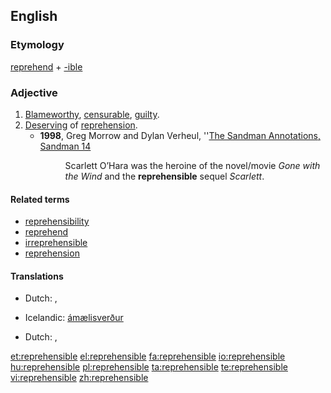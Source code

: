==English==

===Etymology===
[[reprehend]] + [[-ible]]

===Adjective===
{{en-adj}}

# [[blameworthy|Blameworthy]], [[censurable]], [[guilty]].
# [[deserve|Deserving]] of [[reprehension]].
#* '''1998''', Greg Morrow and  Dylan Verheul, ''[http://www.dyve.net/sandman/annotations/sm14.html The Sandman Annotations, Sandman 14]
#*: Scarlett O’Hara was the heroine of the novel/movie ''Gone with the Wind'' and the '''reprehensible''' sequel ''Scarlett''.

{{rfex|what’s the difference?}}

====Related terms====
* [[reprehensibility]]
* [[reprehend]]
* [[irreprehensible]]
* [[reprehension]]

====Translations====
{{trans-top|blameworthy}}
* Dutch: {{t|nl|afkeurenswaardig}}, {{t+|nl|schuldig}}
{{trans-mid}}
* Icelandic: [[ámælisverður]]
{{trans-bottom}}

{{trans-top|deserving of reprehension}}
* Dutch: {{t|nl|verwerpelijk}}, {{t|nl|afkeurenswaardig}}
{{trans-mid}}
{{trans-bottom}}

[[et:reprehensible]]
[[el:reprehensible]]
[[fa:reprehensible]]
[[io:reprehensible]]
[[hu:reprehensible]]
[[pl:reprehensible]]
[[ta:reprehensible]]
[[te:reprehensible]]
[[vi:reprehensible]]
[[zh:reprehensible]]